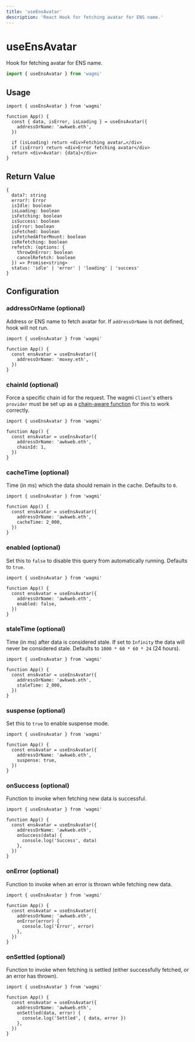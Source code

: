 ```yaml
---
title: 'useEnsAvatar'
description: 'React Hook for fetching avatar for ENS name.'
---
```


# useEnsAvatar

Hook for fetching avatar for ENS name.

```ts
import { useEnsAvatar } from 'wagmi'
```

## Usage

```tsx
import { useEnsAvatar } from 'wagmi'

function App() {
  const { data, isError, isLoading } = useEnsAvatar({
    addressOrName: 'awkweb.eth',
  })

  if (isLoading) return <div>Fetching avatar…</div>
  if (isError) return <div>Error fetching avatar</div>
  return <div>Avatar: {data}</div>
}
```

## Return Value

```tsx
{
  data?: string
  error?: Error
  isIdle: boolean
  isLoading: boolean
  isFetching: boolean
  isSuccess: boolean
  isError: boolean
  isFetched: boolean
  isFetchedAfterMount: boolean
  isRefetching: boolean
  refetch: (options: {
    throwOnError: boolean
    cancelRefetch: boolean
  }) => Promise<string>
  status: 'idle' | 'error' | 'loading' | 'success'
}
```

## Configuration

### addressOrName (optional)

Address or ENS name to fetch avatar for. If `addressOrName` is not defined, hook will not run.

```tsx {5}
import { useEnsAvatar } from 'wagmi'

function App() {
  const ensAvatar = useEnsAvatar({
    addressOrName: 'moxey.eth',
  })
}
```

### chainId (optional)

Force a specific chain id for the request. The wagmi `Client`'s ethers `provider` must be set up as a [chain-aware function](/docs/client#provider-optional) for this to work correctly.

```tsx {6}
import { useEnsAvatar } from 'wagmi'

function App() {
  const ensAvatar = useEnsAvatar({
    addressOrName: 'awkweb.eth',
    chainId: 1,
  })
}
```

### cacheTime (optional)

Time (in ms) which the data should remain in the cache. Defaults to `0`.

```tsx {6}
import { useEnsAvatar } from 'wagmi'

function App() {
  const ensAvatar = useEnsAvatar({
    addressOrName: 'awkweb.eth',
    cacheTime: 2_000,
  })
}
```

### enabled (optional)

Set this to `false` to disable this query from automatically running. Defaults to `true`.

```tsx {6}
import { useEnsAvatar } from 'wagmi'

function App() {
  const ensAvatar = useEnsAvatar({
    addressOrName: 'awkweb.eth',
    enabled: false,
  })
}
```

### staleTime (optional)

Time (in ms) after data is considered stale. If set to `Infinity` the data will never be considered stale. Defaults to `1000 * 60 * 60 * 24` (24 hours).

```tsx {6}
import { useEnsAvatar } from 'wagmi'

function App() {
  const ensAvatar = useEnsAvatar({
    addressOrName: 'awkweb.eth',
    staleTime: 2_000,
  })
}
```

### suspense (optional)

Set this to `true` to enable suspense mode.

```tsx {6}
import { useEnsAvatar } from 'wagmi'

function App() {
  const ensAvatar = useEnsAvatar({
    addressOrName: 'awkweb.eth',
    suspense: true,
  })
}
```

### onSuccess (optional)

Function to invoke when fetching new data is successful.

```tsx {6-8}
import { useEnsAvatar } from 'wagmi'

function App() {
  const ensAvatar = useEnsAvatar({
    addressOrName: 'awkweb.eth',
    onSuccess(data) {
      console.log('Success', data)
    },
  })
}
```

### onError (optional)

Function to invoke when an error is thrown while fetching new data.

```tsx {6-8}
import { useEnsAvatar } from 'wagmi'

function App() {
  const ensAvatar = useEnsAvatar({
    addressOrName: 'awkweb.eth',
    onError(error) {
      console.log('Error', error)
    },
  })
}
```

### onSettled (optional)

Function to invoke when fetching is settled (either successfully fetched, or an error has thrown).

```tsx {6-8}
import { useEnsAvatar } from 'wagmi'

function App() {
  const ensAvatar = useEnsAvatar({
    addressOrName: 'awkweb.eth',
    onSettled(data, error) {
      console.log('Settled', { data, error })
    },
  })
}
```

